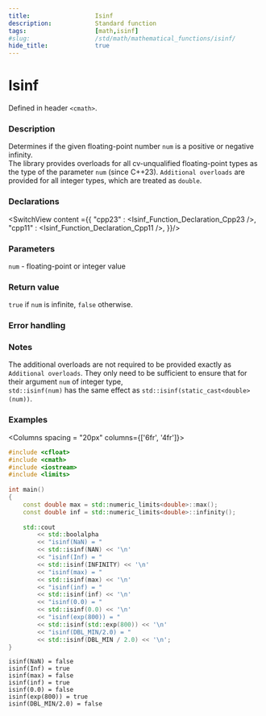 ```yaml
---
title:                  Isinf
description:            Standard function
tags:                   [math,isinf]
#slug:                  /std/math/mathematical_functions/isinf/
hide_title:             true
---
```




# Isinf

Defined in header `<cmath>`.

### Description

Determines if the given floating-point number `num` is a positive or negative infinity. <br/>
The library provides overloads for all cv-unqualified floating-point types as the type of the parameter `num` (since C++23).
`Additional overloads` are provided for all integer types, which are treated as `double`.


### Declarations

<SwitchView content ={{
    "cpp23" : <Isinf_Function_Declaration_Cpp23 />,
    "cpp11" : <Isinf_Function_Declaration_Cpp11 />,
}}/>


### Parameters
 
`num` - floating-point or integer value

### Return value

`true` if `num` is infinite, `false` otherwise.

### Error handling


### Notes

The additional overloads are not required to be provided exactly as `Additional overloads`. 
They only need to be sufficient to ensure that for their argument `num` of integer type, <br/>
`std::isinf(num)` has the same effect as `std::isinf(static_cast<double>(num))`.

### Examples



<Columns spacing = "20px" columns={['6fr', '4fr']}>
<div>

```cpp
#include <cfloat>
#include <cmath>
#include <iostream>
#include <limits>
 
int main()
{
    const double max = std::numeric_limits<double>::max();
    const double inf = std::numeric_limits<double>::infinity();
 
    std::cout 
        << std::boolalpha
        << "isinf(NaN) = " 
        << std::isinf(NAN) << '\n'
        << "isinf(Inf) = " 
        << std::isinf(INFINITY) << '\n'
        << "isinf(max) = " 
        << std::isinf(max) << '\n'
        << "isinf(inf) = " 
        << std::isinf(inf) << '\n'
        << "isinf(0.0) = " 
        << std::isinf(0.0) << '\n'
        << "isinf(exp(800)) = " 
        << std::isinf(std::exp(800)) << '\n'
        << "isinf(DBL_MIN/2.0) = " 
        << std::isinf(DBL_MIN / 2.0) << '\n';
}

```

</div>

<div>

```plaintext title="Possible Result"
isinf(NaN) = false
isinf(Inf) = true
isinf(max) = false
isinf(inf) = true
isinf(0.0) = false
isinf(exp(800)) = true
isinf(DBL_MIN/2.0) = false
```

</div>
</Columns>
